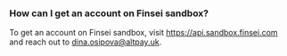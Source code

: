 ### How can I get an account on Finsei sandbox?

To get an account on Finsei sandbox, visit 
<a href="https://api.sandbox.finsei.com" target="_blank" rel="noopener noreferrer">
  https://api.sandbox.finsei.com
</a>
 and reach out to 
<a href="mailto:dina.osipova@altpay.uk">dina.osipova@altpay.uk</a>.
